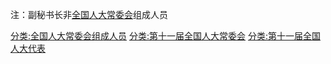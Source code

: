 注：副秘书长非[[全国人大常委会|全国人大常委会]]组成人员

[[分类:全国人大常委会组成人员|分类:全国人大常委会组成人员]]
[[分类:第十一届全国人大常委会|分类:第十一届全国人大常委会]]
[[分类:第十一届全国人大代表|分类:第十一届全国人大代表]]